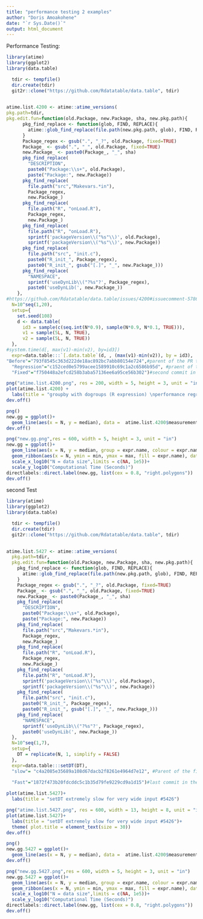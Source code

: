 ```yaml
---
title: "performance testing 2 examples"
author: "Doris Amoakohene"
date: "`r Sys.Date()`"
output: html_document
---
```




Performance Testing:

```r
library(atime)
library(ggplot2)
library(data.table)

```

```r
  tdir <- tempfile()
  dir.create(tdir)
  git2r::clone("https://github.com/Rdatatable/data.table", tdir)
  
```


```r

atime.list.4200 <- atime::atime_versions(
pkg.path=tdir,
pkg.edit.fun=function(old.Package, new.Package, sha, new.pkg.path){
      pkg_find_replace <- function(glob, FIND, REPLACE){
        atime::glob_find_replace(file.path(new.pkg.path, glob), FIND, REPLACE)
      }
      Package_regex <- gsub(".", "_?", old.Package, fixed=TRUE)
      Package_ <- gsub(".", "_", old.Package, fixed=TRUE)
      new.Package_ <- paste0(Package_, "_", sha)
      pkg_find_replace(
        "DESCRIPTION", 
        paste0("Package:\\s+", old.Package),
        paste("Package:", new.Package))
      pkg_find_replace(
        file.path("src","Makevars.*in"),
        Package_regex,
        new.Package_)
      pkg_find_replace(
        file.path("R", "onLoad.R"),
        Package_regex,
        new.Package_)
      pkg_find_replace(
        file.path("R", "onLoad.R"),
        sprintf('packageVersion\\("%s"\\)', old.Package),
        sprintf('packageVersion\\("%s"\\)', new.Package))
      pkg_find_replace(
        file.path("src", "init.c"),
        paste0("R_init_", Package_regex),
        paste0("R_init_", gsub("[.]", "_", new.Package_)))
      pkg_find_replace(
        "NAMESPACE",
        sprintf('useDynLib\\("?%s"?', Package_regex),
        paste0('useDynLib(', new.Package_))
    },
#https://github.com/Rdatatable/data.table/issues/4200#issuecomment-578629820, link to the setup code
  N=10^seq(1,20),
  setup={ 
    set.seed(108)
    d <- data.table(
      id3 = sample(c(seq.int(N*0.9), sample(N*0.9, N*0.1, TRUE))),
      v1 = sample(5L, N, TRUE),
      v2 = sample(5L, N, TRUE))
  },
#system.time(d[, max(v1)-min(v2), by=id3])
  expr=data.table:::`[.data.table`(d, , (max(v1)-min(v2)), by = id3),
"Before"="793f8545c363d222de18ac892bc7abb80154e724",#parent of the PR that introduced the regression(https://github.com/Rdatatable/data.table/commit/4aadde8f5a51cd7c8f3889964e7280432ec65bbc) as stated here (https://github.com/Rdatatable/data.table/issues/4200#issuecomment-646111420) https://github.com/Rdatatable/data.table/commit/793f8545c363d222de18ac892bc7abb80154e724
  "Regression"="c152ced0e5799acee1589910c69c1a2c6586b95d", #praent of the first commit in the PR (https://github.com/Rdatatable/data.table/commit/15f0598b9828d3af2eb8ddc9b38e0356f42afe4f)
  "Fixed"="f750448a2efcd258b3aba57136ee6a95ce56b302")#second commit in the PR that fixes the regression(https://github.com/Rdatatable/data.table/pull/4558/commits)
```


```r
png("atime.list.4200.png", res = 200, width = 5, height = 3, unit = "in")
plot(atime.list.4200) +
  labs(title = "groupby with dogroups (R expression) \nperformance regression", )
dev.off()
```





```r
png()
new.gg = ggplot()+
  geom_line(aes(x = N, y = median), data =  atime.list.4200$measurements)
dev.off()

```


```r

png("new.gg.png",res = 600, width = 5, height = 3, unit = "in")
new.gg = ggplot()+
  geom_line(aes(x = N, y = median, group = expr.name, colour = expr.name), data =  atime.list.4200$measurements)+
  geom_ribbon(aes(x = N, ymin = min, ymax = max, fill = expr.name), data = atime.list.4200$measurements, alpha = 0.5 )+
  scale_x_log10("N = data size",limits = c(NA, 1e5))+
  scale_y_log10("Computational Time (Seconds)")
directlabels::direct.label(new.gg, list(cex = 0.8, "right.polygons"))
dev.off()
```



second Test


 
```r



library(atime)
library(ggplot2)
library(data.table)

```

```r
  tdir <- tempfile()
  dir.create(tdir)
  git2r::clone("https://github.com/Rdatatable/data.table", tdir)
  
```


```r

atime.list.5427 <- atime::atime_versions(
  pkg.path=tdir,
  pkg.edit.fun=function(old.Package, new.Package, sha, new.pkg.path){
    pkg_find_replace <- function(glob, FIND, REPLACE){
      atime::glob_find_replace(file.path(new.pkg.path, glob), FIND, REPLACE)
    }
    Package_regex <- gsub(".", "_?", old.Package, fixed=TRUE)
    Package_ <- gsub(".", "_", old.Package, fixed=TRUE)
    new.Package_ <- paste0(Package_, "_", sha)
    pkg_find_replace(
      "DESCRIPTION", 
      paste0("Package:\\s+", old.Package),
      paste("Package:", new.Package))
    pkg_find_replace(
      file.path("src","Makevars.*in"),
      Package_regex,
      new.Package_)
    pkg_find_replace(
      file.path("R", "onLoad.R"),
      Package_regex,
      new.Package_)
    pkg_find_replace(
      file.path("R", "onLoad.R"),
      sprintf('packageVersion\\("%s"\\)', old.Package),
      sprintf('packageVersion\\("%s"\\)', new.Package))
    pkg_find_replace(
      file.path("src", "init.c"),
      paste0("R_init_", Package_regex),
      paste0("R_init_", gsub("[.]", "_", new.Package_)))
    pkg_find_replace(
      "NAMESPACE",
      sprintf('useDynLib\\("?%s"?', Package_regex),
      paste0('useDynLib(', new.Package_))
  },
  N=10^seq(1,7),
  setup={ 
    DT = replicate(N, 1, simplify = FALSE)
  },
  expr=data.table:::setDT(DT),
  "slow"= "c4a2085e35689a108d67dacb2f8261e4964d7e12", #Parent of the first commit in the PR that fixes the issue(https://github.com/Rdatatable/data.table/commit/7cc4da4c1c8e568f655ab5167922dcdb75953801),
  
  "Fast"="1872f473b20fdcddc5c1b35d79fe9229cd9a1d15")#last commit in the PR that fixes the issue (https://github.com/Rdatatable/data.table/pull/5427/commits)
```


```r
plot(atime.list.5427)+
  labs(title = "setDT extremely slow for very wide input #5426")

png("atime.list.5427.png", res = 600, width = 13, height = 8, unit = "in")
plot(atime.list.5427)+
  labs(title = "setDT extremely slow for very wide input #5426")+
  theme( plot.title = element_text(size = 30))
dev.off()


```

```r
png()
new.gg.5427 = ggplot()+
  geom_line(aes(x = N, y = median), data =  atime.list.4200$measurements)
dev.off()

```


```r

png("new.gg.5427.png",res = 600, width = 5, height = 3, unit = "in")
new.gg.5427 = ggplot()+
  geom_line(aes(x = N, y = median, group = expr.name, colour = expr.name), data =  atime.list.4200$measurements)+
  geom_ribbon(aes(x = N, ymin = min, ymax = max, fill = expr.name), data = atime.list.4200$measurements, alpha = 0.5 )+
  scale_x_log10("N = data size",limits = c(NA, 1e5))+
  scale_y_log10("Computational Time (Seconds)")
directlabels::direct.label(new.gg, list(cex = 0.8, "right.polygons"))
dev.off()
```



